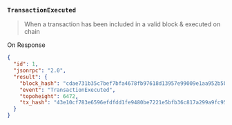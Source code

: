 ### `TransactionExecuted`

> When a transaction has been included in a valid block & executed on chain

On Response

```json
{
  "id": 1,
  "jsonrpc": "2.0",
  "result": {
    "block_hash": "cdae731b35c7bef7bfa4678fb97618d13957e99009e1aa952b5b5598f717c49e",
    "event": "TransactionExecuted",
    "topoheight": 6472,
    "tx_hash": "43e10cf783e6596efdfdd1fe9480be7221e5bfb36c817a299a9fc95b98624e80"
  }
}
```